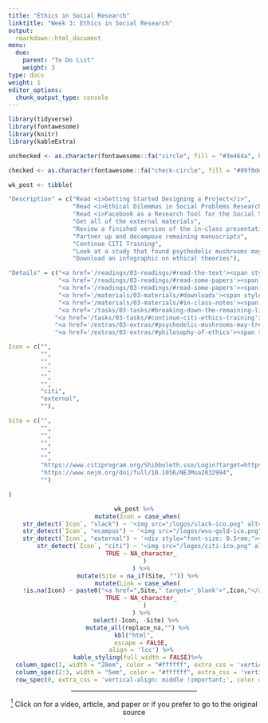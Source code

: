 ```yaml
---
title: "Ethics in Social Research"
linktitle: "Week 3: Ethics in Social Research"
output:
  rmarkdown::html_document
menu:
  due:
    parent: "To Do List"
    weight: 3
type: docs
weight: 1
editor_options: 
  chunk_output_type: console
---
```


```r
library(tidyverse)
library(fontawesome)
library(knitr)
library(kableExtra)
```

```r
unchecked <- as.character(fontawesome::fa("circle", fill = "#3e464a", height = "15px"))

checked <- as.character(fontawesome::fa("check-circle", fill = "#89f0de", height = "25px"))

wk_post <- tibble(

"Description" = c("Read <i>Getting Started Designing a Project</i>",
                  "Read <i>Ethical Dilemmas in Social Problems Research: A Theoretical Framework</i>",
                  "Read <i>Facebook as a Research Tool for the Social Sciences</i>",
                  "Get all of the external materials",
                  "Review a finished version of the in-class presentation <i>Ethics is Easy ... Right?</i>",
                  "Partner up and decompose remaining manuscripts",
                  "Continue CITI Training",
                  "Look at a study that found psychedelic mushrooms may be able to treat depression<a href='#1'><sup>1</sup></a>",
                  "Download an infographic on ethical theories"),

"Details" = c("<a href='/readings/03-readings/#read-the-text'><span style='font-size: 25px; color: #89cff0;'><i class='fas fa-info-circle'></i></span></a>",
              "<a href='/readings/03-readings/#read-some-papers'><span style='font-size: 25px; color: #89cff0;'><i class='fas fa-info-circle'></i></span></a>",
              "<a href='/readings/03-readings/#read-some-papers'><span style='font-size: 25px; color: #89cff0;'><i class='fas fa-info-circle'></i></span></a>",
              "<a href='/materials/03-materials/#downloads'><span style='font-size: 25px; color: #89cff0;'><i class='fas fa-info-circle'></i></span></a>",
              "<a href='/materials/03-materials/#in-class-notes'><span style='font-size: 25px; color: #89cff0;'><i class='fas fa-info-circle'></i></span></a>",
              "<a href='/tasks/03-tasks/#breaking-down-the-remaining-literature'><span style='font-size: 25px; color: #89cff0;'><i class='fas fa-info-circle'></i></span></a>",
             "<a href='/tasks/03-tasks/#continue-citi-ethics-training'><span style='font-size: 25px; color: #89cff0;'><i class='fas fa-info-circle'></i></span></a>",
             "<a href='/extras/03-extras/#psychedelic-mushrooms-may-treat-depression'><span style='font-size: 25px; color: #89cff0;'><i class='fas fa-info-circle'></i></span></a>",
             "<a href='/extras/03-extras/#philosophy-of-ethics'><span style='font-size: 25px; color: #89cff0;'><i class='fas fa-info-circle'></i></span></a>"),

Icon = c("", 
         "", 
         "",
         "",
         "",
         "",
         "citi",
         "external",
         ""),

Site = c("", 
         "", 
         "",
         "",
         "",
         "",
         "https://www.citiprogram.org/Shibboleth.sso/Login?target=https%3A%2F%2Fwww.citiprogram.org%2FSecure%2FWelcome.cfm%3finst%3d827&entityID=https%3A%2F%2Fidp.wvu.edu%2Fidp%2Fshibboleth",
         "https://www.nejm.org/doi/full/10.1056/NEJMoa2032994",
         "")

)
```

<center>
```r
wk_post %>%
  mutate(Icon = case_when(
    str_detect(`Icon`, "slack") ~ '<img src="/logos/slack-ico.png" alt="Slack icon" width="25">',
    str_detect(`Icon`, "ecampus") ~ '<img src="/logos/wvu-gold-ico.png" alt="Slack icon" width="25">',
    str_detect(`Icon`, "external") ~ '<div style="font-size: 0.5rem;"><i class="fa fa-external-link fa-2x" aria-hidden="true" style="color:#559977"></i></div>',
        str_detect(`Icon`, "citi") ~ '<img src="/logos/citi-ico.png" alt="Qualtrics icon" width="45">',
    TRUE ~ NA_character_
      )
    ) %>%
  mutate(Site = na_if(Site, "")) %>%
  mutate(Link = case_when(
    !is.na(Icon) ~ paste0("<a href=",Site," target='_blank'>",Icon,"</a>"),
    TRUE ~ NA_character_
      )
    ) %>%
  select(-Icon, -Site) %>% 
  mutate_all(replace_na,"") %>%
kbl("html",
    escape = FALSE,
    align = 'lcc') %>%
  kable_styling(full_width = FALSE)%>%
  column_spec(1, width = "20em", color = "#ffffff", extra_css = 'vertical-align: middle !important;') %>%
  column_spec(2:3, width = "5em", color = "#ffffff", extra_css = 'vertical-align: middle !important;') %>%
  row_spec(0, extra_css = 'vertical-align: middle !important;', color = "#f7f7f7")
```
</center>

<center>
<hr align="center" width="50%">
<a id="1" href="#" onclick="history.back();" style="font-size:14px;"><sup>1</sup></a> <a style="font-size:14px;">Click on <i class="fa fa-info-circle" aria-hidden="true" style="color:#89cff0;"></i> for a video, article, and paper or <i class="fa fa-external-link" aria-hidden="true" style="color:#559977;"></i> if you prefer to go to the original source</a>
</center>